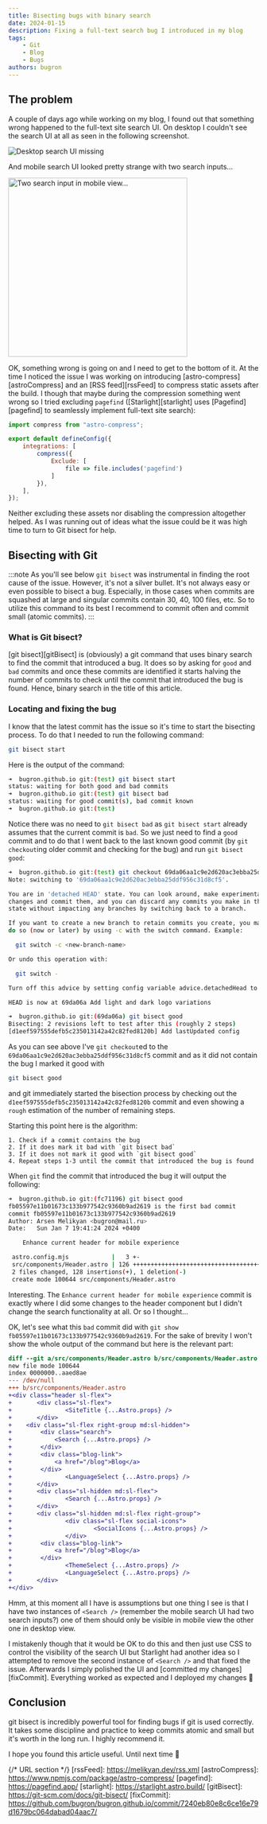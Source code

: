 ```yaml
---
title: Bisecting bugs with binary search
date: 2024-01-15
description: Fixing a full-text search bug I introduced in my blog
tags:
    - Git
    - Blog
    - Bugs
authors: bugron
---
```


## The problem

A couple of days ago while working on my blog, I found out that something wrong happened to the full-text site search UI. On desktop I couldn't see the search UI at all as seen in the following screenshot.

![Desktop search UI missing](../../../assets/bisecting-bugs-with-git/desktop-search-missing.png)

And mobile search UI looked pretty strange with two search inputs...

<div class="sl-flex justify-center">
    <Image src={mobileSearchUiImage} alt="Two search input in mobile view..." width="360px" />
</div>

OK, something wrong is going on and I need to get to the bottom of it. At the time I noticed the issue I was working on introducing [astro-compress][astroCompress] and an [RSS feed][rssFeed] to compress static assets after the build. I though that maybe during the compression something went wrong so I tried excluding `pagefind` ([Starlight][starlight] uses [Pagefind][pagefind] to seamlessly implement full-text site search):

```js title="astro.config.mjs" ins={6-8}
import compress from "astro-compress";

export default defineConfig({
	integrations: [
        compress({
            Exclude: [
                file => file.includes('pagefind')
            ]
        }),
	],
});
```

Neither excluding these assets nor disabling the compression altogether helped. As I was running out of ideas what the issue could be it was high time to turn to Git bisect for help.

## Bisecting with Git

:::note
As you'll see below `git bisect` was instrumental in finding the root cause of the issue. However, it's not a silver bullet. It's not always easy or even possible to bisect a bug. Especially, in those cases when commits are squashed at large and singular commits contain 30, 40, 100 files, etc. So to utilize this command to its best I recommend to commit often and commit small (atomic commits).
:::

### What is Git bisect?
[git bisect][gitBisect] is (obviously) a git command that uses binary search to find the commit that introduced a bug. It does so by asking for `good` and `bad` commits and once these commits are identified it starts halving the number of commits to check until the commit that introduced the bug is found. Hence, binary search in the title of this article.

### Locating and fixing the bug
I know that the latest commit has the issue so it's time to start the bisecting process. To do that I needed to run the following command:

```bash
git bisect start
```

Here is the output of the command:

```bash
➜  bugron.github.io git:(test) git bisect start
status: waiting for both good and bad commits
➜  bugron.github.io git:(test) git bisect bad  
status: waiting for good commit(s), bad commit known
➜  bugron.github.io git:(test) 
```

Notice there was no need to `git bisect bad` as `git bisect start` already assumes that the current commit is `bad`. So we just need to find a `good` commit and to do that I went back to the last known good commit (by `git checkout`ing older commit and checking for the bug) and run `git bisect good`:

```bash
➜  bugron.github.io git:(test) git checkout 69da06aa1c9e2d620ac3ebba25ddf956c31d8cf5       
Note: switching to '69da06aa1c9e2d620ac3ebba25ddf956c31d8cf5'.

You are in 'detached HEAD' state. You can look around, make experimental
changes and commit them, and you can discard any commits you make in this
state without impacting any branches by switching back to a branch.

If you want to create a new branch to retain commits you create, you may
do so (now or later) by using -c with the switch command. Example:

  git switch -c <new-branch-name>

Or undo this operation with:

  git switch -

Turn off this advice by setting config variable advice.detachedHead to false

HEAD is now at 69da06a Add light and dark logo variations

➜  bugron.github.io git:(69da06a) git bisect good                             
Bisecting: 2 revisions left to test after this (roughly 2 steps)
[d1eef597555defb5c235013142a42c82fed8120b] Add lastUpdated config
```

As you can see above I've `git checkout`ed to the `69da06aa1c9e2d620ac3ebba25ddf956c31d8cf5` commit and as it did not contain the bug I marked it good with

```bash
git bisect good
```

and git immediately started the bisection process by checking out the `d1eef597555defb5c235013142a42c82fed8120b` commit and even showing a `rough` estimation of the number of remaining steps.

Starting this point here is the algorithm:
```
1. Check if a commit contains the bug
2. If it does mark it bad with `git bisect bad`
3. If it does not mark it good with `git bisect good`
4. Repeat steps 1-3 until the commit that introduced the bug is found
```

When `git` find the commit that introduced the bug it will output the following:

```bash
➜  bugron.github.io git:(fc71196) git bisect good
fb05597e11b01673c133b977542c9360b9ad2619 is the first bad commit
commit fb05597e11b01673c133b977542c9360b9ad2619
Author: Arsen Melikyan <bugron@mail.ru>
Date:   Sun Jan 7 19:41:24 2024 +0400

    Enhance current header for mobile experience

 astro.config.mjs            |   3 +-
 src/components/Header.astro | 126 ++++++++++++++++++++++++++++++++++++++++++++
 2 files changed, 128 insertions(+), 1 deletion(-)
 create mode 100644 src/components/Header.astro
```

Interesting. The `Enhance current header for mobile experience` commit is exactly where I did some changes to the header component but I didn't change the search functionality at all. Or so I thought...

OK, let's see what this `bad` commit did with `git show fb05597e11b01673c133b977542c9360b9ad2619`. For the sake of brevity I won't show the whole output of the command but here is the relevant part:


```diff title="git show fb05597e11b01673c133b977542c9360b9ad2619"
diff --git a/src/components/Header.astro b/src/components/Header.astro
new file mode 100644
index 0000000..aaed8ae
--- /dev/null
+++ b/src/components/Header.astro
+<div class="header sl-flex">
+       <div class="sl-flex">
+               <SiteTitle {...Astro.props} />
+       </div>
+    <div class="sl-flex right-group md:sl-hidden">
+        <div class="search">
+            <Search {...Astro.props} />
+        </div>
+        <div class="blog-link">
+            <a href="/blog">Blog</a>
+        </div>
+               <LanguageSelect {...Astro.props} />
+       </div>
+       <div class="sl-hidden md:sl-flex">
+               <Search {...Astro.props} />
+       </div>
+       <div class="sl-hidden md:sl-flex right-group">
+               <div class="sl-flex social-icons">
+                       <SocialIcons {...Astro.props} />
+               </div>
+        <div class="blog-link">
+            <a href="/blog">Blog</a>
+        </div>
+               <ThemeSelect {...Astro.props} />
+               <LanguageSelect {...Astro.props} />
+       </div>
+</div>
```

Hmm, at this moment all I have is assumptions but one thing I see is that I have two instances of `<Search />` (remember the mobile search UI had two search inputs?) one of them should only be visible in mobile view the other one in desktop view. 

I mistakenly though that it would be OK to do this and then just use CSS to control the visibility of the search UI but Starlight had another idea so I attempted to remove the second instance of `<Search />` and that fixed the issue. Afterwards I simply polished the UI and [committed my changes][fixCommit]. Everything worked as expected and I deployed my changes 🚀

## Conclusion

git bisect is incredibly powerful tool for finding bugs if git is used correctly. It takes some discipline and practice to keep commits atomic and small but it's worth in the long run. I highly recommend it.

I hope you found this article useful. Until next time 👋

{/* URL section */}
[rssFeed]: https://melikyan.dev/rss.xml
[astroCompress]: https://www.npmjs.com/package/astro-compress/
[pagefind]: https://pagefind.app/
[starlight]: https://starlight.astro.build/
[gitBisect]: https://git-scm.com/docs/git-bisect/
[fixCommit]: https://github.com/bugron/bugron.github.io/commit/7240eb80e8c6ce16e79d1679bc064dabad04aac7/
